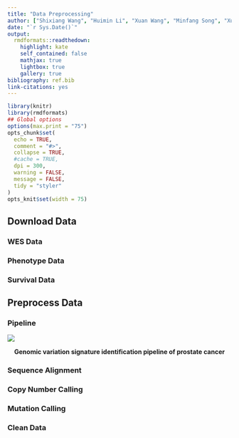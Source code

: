 ```yaml
---
title: "Data Preprocessing"
author: ["Shixiang Wang", "Huimin Li", "Xuan Wang", "Minfang Song", "Xue-Song Liu (Corresponding author)"]
date: "`r Sys.Date()`"
output:
  rmdformats::readthedown:
    highlight: kate
    self_contained: false
    mathjax: true
    lightbox: true
    gallery: true
bibliography: ref.bib
link-citations: yes
---
```


```r
library(knitr)
library(rmdformats)
## Global options
options(max.print = "75")
opts_chunk$set(
  echo = TRUE,
  comment = "#>",
  collapse = TRUE,
  #cache = TRUE,
  dpi = 300,
  warning = FALSE,
  message = FALSE,
  tidy = "styler"
)
opts_knit$set(width = 75)
```

## Download Data

### WES Data

### Phenotype Data

### Survival Data

## Preprocess Data

### Pipeline

![](fig/PRAD_Analysis_Pipeline.png)

<center>**Genomic variation signature identification pipeline of prostate cancer**</center>


### Sequence Alignment

### Copy Number Calling

### Mutation Calling

### Clean Data
